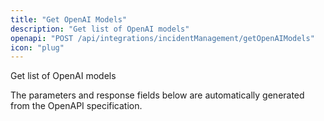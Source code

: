 ```yaml
---
title: "Get OpenAI Models"
description: "Get list of OpenAI models"
openapi: "POST /api/integrations/incidentManagement/getOpenAIModels"
icon: "plug"
---
```


Get list of OpenAI models

<Note>
The parameters and response fields below are automatically generated from the OpenAPI specification.
</Note>
